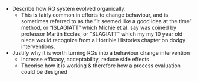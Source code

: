 * Describe how RG system evolved organically. 
    * This is fairly common in efforts to change behaviour, and is sometimes referred to as the "It seemed like a good idea at the time" method, or "ISLAGIATT" which Michie et al. say was coined by professor Martin Eccles, or "SLAGIATT" which my my 10 year old niece would recognize from a Horrible Histories chapter on dodgy interventions. 
* Justify why it is worth turning RGs into a behaviour change intervention
    * Increase efficacy, acceptability, reduce side effects
    * Theorise how it is working & therefore how a process evaluation could be designed


